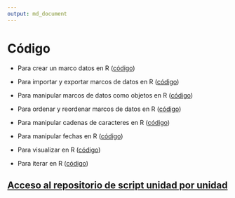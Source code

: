 ```yaml
---
output: md_document
---
```


# Código

-   Para crear un marco datos en R ([código](https://agusnieto77.github.io/Sem-UBA/codigo/df "data frame"))

-   Para importar y exportar marcos de datos en R ([código](https://agusnieto77.github.io/Sem-UBA/codigo/read_save "import export"))

-   Para manipular marcos de datos como objetos en R ([código](https://agusnieto77.github.io/Sem-UBA/codigo/manipular "manipular"))

-   Para ordenar y reordenar marcos de datos en R ([código](https://agusnieto77.github.io/Sem-UBA/codigo/ordenar "ordenar"))

-   Para manipular cadenas de caracteres en R ([código](https://agusnieto77.github.io/Sem-UBA/codigo/strings "strings"))

-   Para manipular fechas en R ([código](https://agusnieto77.github.io/Sem-UBA/codigo/fechas "fechas"))

-   Para visualizar en R ([código](https://agusnieto77.github.io/Sem-UBA/codigo/vis "visualización"))

-   Para iterar en R ([código](https://agusnieto77.github.io/Sem-UBA/codigo/iterar "iterar"))

## [Acceso al repositorio de script unidad por unidad](https://github.com/agusnieto77/Material-Sem-UBA/tree/master/scripts)
